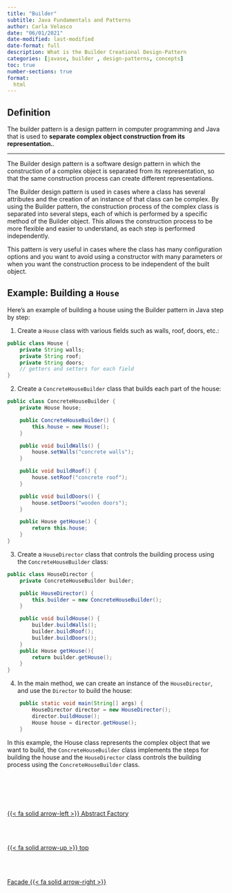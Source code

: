```yaml
---
title: "Builder"
subtitle: Java Fundamentals and Patterns
author: Carla Velasco
date: "06/01/2021"
date-modified: last-modified
date-format: full
description: What is the Builder Creational Design-Pattern
categories: [javase, builder , design-patterns, concepts]
toc: true
number-sections: true
format:
  html
---
```

## Definition

::: {.summary}
The builder pattern is a design pattern in computer programming and Java that is used to **separate complex object construction from its representation.**.
:::

---

The Builder design pattern is a software design pattern in which the construction of a complex object is separated from its representation, so that the same construction process can create different representations.

The Builder design pattern is used in cases where a class has several attributes and the creation of an instance of that class can be complex. By using the Builder pattern, the construction process of the complex class is separated into several steps, each of which is performed by a specific method of the Builder object. This allows the construction process to be more flexible and easier to understand, as each step is performed independently.

This pattern is very useful in cases where the class has many configuration options and you want to avoid using a constructor with many parameters or when you want the construction process to be independent of the built object.


## Example: Building a ``House``

Here's an example of building a house using the Builder pattern in Java step by step:

1. Create a `House` class with various fields such as walls, roof, doors, etc.:

``` java 
public class House {
    private String walls;
    private String roof;
    private String doors;
    // getters and setters for each field
}

```

2. Create a `ConcreteHouseBuilder` class that builds each part of the house:

``` java 
public class ConcreteHouseBuilder {
    private House house;

    public ConcreteHouseBuilder() {
        this.house = new House();
    }

    public void buildWalls() {
        house.setWalls("concrete walls");
    }

    public void buildRoof() {
        house.setRoof("concrete roof");
    }

    public void buildDoors() {
        house.setDoors("wooden doors");
    }

    public House getHouse() {
        return this.house;
    }
}
```

3. Create a `HouseDirector` class that controls the building process using the `ConcreteHouseBuilder` class:

``` java 
public class HouseDirector {
    private ConcreteHouseBuilder builder;

    public HouseDirector() {
        this.builder = new ConcreteHouseBuilder();
    }

    public void buildHouse() {
        builder.buildWalls();
        builder.buildRoof();
        builder.buildDoors();
    }
    public House getHouse(){
        return builder.getHouse();
    }
}

```

4. In the main method, we can create an instance of the `HouseDirector`, and use the `Director` to build the house:

``` java 
    public static void main(String[] args) {
        HouseDirector director = new HouseDirector();
        director.buildHouse();
        House house = director.getHouse();
    }

```

In this example, the House class represents the complex object that we want to build, the `ConcreteHouseBuilder` class implements the steps for building the house and the `HouseDirector` class controls the building process using the `ConcreteHouseBuilder` class.


<!--- navLinks -->
<br><br>
<div class=row>
<br>
<div class='column left previous'>
<br>
[{{< fa solid arrow-left >}} Abstract Factory](/javase/se-pattern-abstractfactory.qmd)
<br>
</div>
<br>
<div class='column center'>
<br>
[{{< fa solid arrow-up >}} top](#top)
<br>
</div>
<br>
<div class='column right next'>
<br>
[Facade  {{< fa solid arrow-right >}}](/javase/se-pattern-facade.qmd)
<br>
</div>
<br>
</div>

